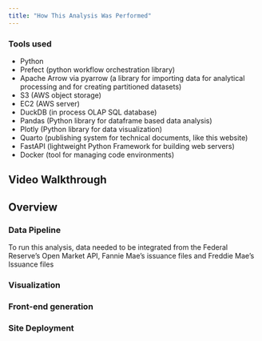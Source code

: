 ```yaml
---
title: "How This Analysis Was Performed"
---
```


### Tools used

* Python
* Prefect (python workflow orchestration library)
* Apache Arrow via pyarrow (a library for importing data for analytical processing and for creating partitioned datasets)
* S3 (AWS object storage)
* EC2 (AWS server)
* DuckDB (in process OLAP SQL database)
* Pandas (Python library for dataframe based data analysis)
* Plotly (Python library for data visualization)
* Quarto (publishing system for technical documents, like this website)
* FastAPI (lightweight Python Framework for building web servers)
* Docker (tool for managing code environments)

## Video Walkthrough

## Overview


### Data Pipeline

To run this analysis, data needed to be integrated from the Federal Reserve's Open Market API, Fannie Mae's issuance files and Freddie Mae's Issuance files

### Visualization

### Front-end generation

### Site Deployment

